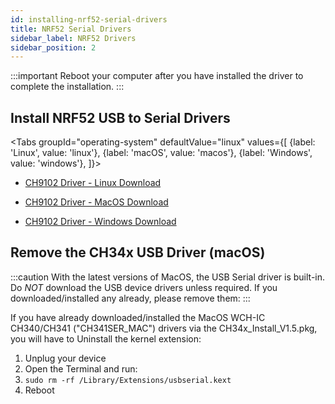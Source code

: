 ```yaml
---
id: installing-nrf52-serial-drivers
title: NRF52 Serial Drivers
sidebar_label: NRF52 Drivers
sidebar_position: 2
---
```



:::important
Reboot your computer after you have installed the driver to complete the installation.
:::

## Install NRF52 USB to Serial Drivers

<Tabs
groupId="operating-system"
defaultValue="linux"
values={[
{label: 'Linux', value: 'linux'},
{label: 'macOS', value: 'macos'},
{label: 'Windows', value: 'windows'},
]}>

<TabItem value="linux">

- [CH9102 Driver - Linux Download](http://www.wch-ic.com/downloads/CH341SER_LINUX_ZIP.html)

</TabItem>

<TabItem value="macos">

- [CH9102 Driver - MacOS Download](https://github.com/WCHSoftGroup/ch34xser_macos)

</TabItem>

<TabItem value="windows">

- [CH9102 Driver - Windows Download](http://www.wch-ic.com/downloads/CH341SER_EXE.html)

</TabItem>

</Tabs>

## Remove the CH34x USB Driver (macOS)

:::caution
With the latest versions of MacOS, the USB Serial driver is built-in. Do _NOT_ download the USB device drivers unless required. If you downloaded/installed any already, please remove them:
:::

If you have already downloaded/installed the MacOS WCH-IC CH340/CH341
("CH341SER_MAC") drivers via the CH34x_Install_V1.5.pkg, you will have to
Uninstall the kernel extension:

1. Unplug your device
2. Open the Terminal and run:
3. `sudo rm -rf /Library/Extensions/usbserial.kext`
4. Reboot


